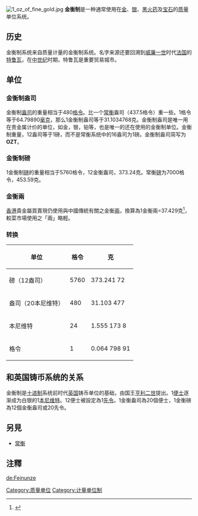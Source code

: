 [[File:1_oz_of_fine_gold.jpg|thumb]]
'''金衡制'''是一种通常使用在[[金|金]]、[[银|银]]、[[黑火药|黑火药]]及[[宝石|宝石]]的[[质量|质量]]单位系统。

== 历史 ==
金衡制系统来自质量计量的金衡制系统。名字来源还要回溯到[[威廉一世_(英格兰)|威廉一世]]时代[[法国|法国]]的[[特鲁瓦|特鲁瓦]]，在[[中世纪|中世纪]]时期，特鲁瓦是重要贸易城市。

== 单位 ==
=== 金衡制盎司 ===
金衡制[[盎司|盎司]]的重量相当于480[[格令|格令]]。比一个[[常衡|常衡]]盎司（437.5格令）重一些。1格令等于64.79890[[毫克|毫克]]，那么1金衡制盎司等于31.1034768克。金衡制盎司是唯一用在贵金属计价的单位，如金，银，铂等，也是唯一的还在使用的金衡制单位。金衡制重量，12盎司等于1磅，而不是常衡系统中的16盎司为1磅。金衡制盎司简写为'''OZT'''。

=== 金衡制磅 ===
1金衡制[[磅|磅]]的重量相当于5760格令，12金衡盎司，373.24克。常衡[[磅|磅]]为7000格令，453.59克。

===金衡兩===
[[香港|香港]]貴金屬買賣現仍使用與中國傳統有關之金衡[[兩|兩]]，換算為1金衡兩=37.429克<ref>{{Cite web |url=https://www.elegislation.gov.hk/hk/cap68!zh-Hant-HK/sch1 |title=存档副本 |accessdate=2017-03-17 |archive-date=2019-07-01 |archive-url=https://web.archive.org/web/20190701090822/http://www.elegislation.gov.hk/checkconfig/checkClientConfig.jsp?applicationId=RA001 |dead-url=yes }}</ref>，較菜市場使用之「兩」略輕。

=== 转换 ===
{| class="wikitable" 
!单位
!格令
!克
|-
|磅（12盎司）
|5760
|373.241 72
|-
|盎司（20本尼维特）
|480
|31.103 477
|-
|本尼维特
|24
|1.555 173 8
|-
|格令
|1
|0.064 798 91
|}

== 和英国铸币系统的关系 ==
金衡制是[[十进制|十进制]]系统前时代[[英国|英国]]铸币单位的基础，由国王[[亨利二世|亨利二世]]提出。1[[便士|便士]]逐渐成为白银的1[[本尼维特|本尼维特]]。12便士被設定為1[[先令|先令]]。1金衡盎司為20個便士，1金衡磅為12個金衡盎司或20先令。

==另見==
*[[常衡|常衡]]

==注釋==
<references />

{{質量單位}}

[[Category:质量单位|Category:质量单位]]
[[Category:计量单位制|Category:计量单位制]]

[[de:Feinunze|de:Feinunze]]
